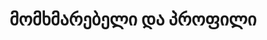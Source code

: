 ---
title: 'მომხმარებელი და პროფილი'
description: 'სისტემაში შესვლა, მომხმარებლის და პროფილის მართვა'
---